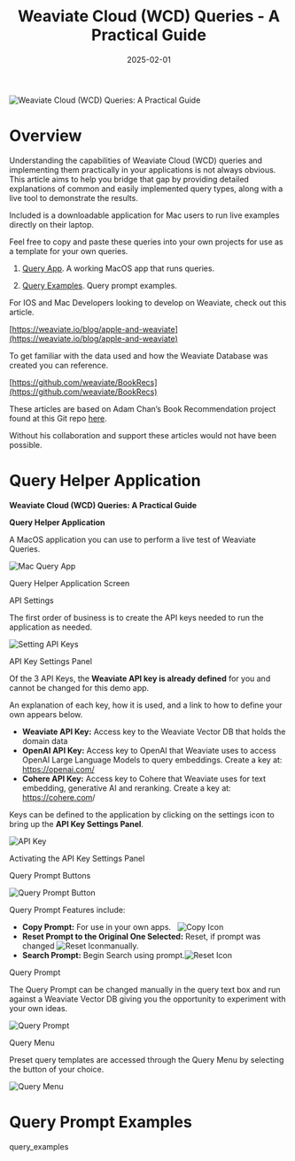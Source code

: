 ﻿---
title: Weaviate Cloud (WCD) Queries - A Practical Guide

slug: apple-and-weaviate-2
authors: [randy, adam]
date: 2025-02-01
tags: ['how-to']
image: ./img/hero.png
description: "A practical guide on using Weaviate Cloud Queries."
---


![Weaviate Cloud (WCD) Queries: A Practical Guide](./img/hero.png)

# Overview

Understanding the capabilities of Weaviate Cloud (WCD) queries and implementing them practically in your applications is not always obvious. This article aims to help you bridge that gap by providing detailed explanations of common and easily implemented query types, along with a live tool to demonstrate the results.

Included is a downloadable application for Mac users to run live examples directly on their laptop. 

Feel free to copy and paste these queries into your own projects for use as a template for your own queries.

1. [Query App](#query_app). A working MacOS app that runs queries.

1. [Query Examples](#query_examples). Query prompt examples.


For IOS and Mac Developers looking to develop on Weaviate, check out this article. 

[https://weaviate.io/blog/apple-and-weaviate](https://weaviate.io/blog/apple-and-weaviate)

To get familiar with the data used and how the Weaviate Database was created you can reference. 

[https://github.com/weaviate/BookRecs](https://github.com/weaviate/BookRecs)


These articles are based on Adam Chan’s Book Recommendation project found at this Git repo [here](https://github.com/weaviate/BookRecs).



Without his collaboration and support these articles would not have been possible.

<a id="query_app"></a>

# Query Helper Application

**Weaviate Cloud (WCD) Queries: A Practical Guide** 

**Query Helper Application** 

A MacOS application you can use to perform a live test of Weaviate Queries.

![Mac Query App](img/wcs_summary_01_macApp.png)

Query Helper Application Screen

API Settings 

The first order of business is to create the API keys needed to run the application as needed.

![Setting API Keys](./img/wcs_summary_02_apiSettings.png)

API Key Settings Panel

Of the 3 API Keys, the **Weaviate API key is already defined** for you and cannot be changed for this demo app.

An explanation of each key, how it is used, and a link to how to define your own appears below.

- **Weaviate API Key:** Access key to the Weaviate Vector DB that holds the domain data
- **OpenAI API Key:** Access key to OpenAI that Weaviate uses to access OpenAI Large Language Models to query embeddings. Create a key at: <https://openai.com/>
- **Cohere API Key:** Access key to Cohere that Weaviate uses for text embedding, generative AI and reranking. Create a key at: <https://cohere.com>/

Keys can be defined to the application by clicking on the settings icon to bring up the **API Key Settings Panel**.

![API Key](./img/wcs_summary_03_apiKey.png)

Activating the API Key Settings Panel

Query Prompt Buttons

![Query Prompt Button](./img/wcs_summary_04_queryPromptButton.png)

Query Prompt Features include:

- **Copy Prompt:** For use in your own apps.    ![Copy Icon](./img/wcs_summary_05_iconCopy.png)
- **Reset Prompt to the Original One Selected:** Reset, if prompt was changed  ![Reset Icon](./img/wcs_summary_06_iconReset.png)manually.   
- **Search Prompt:** Begin Search using prompt.![Reset Icon](./img/wcs_summary_07_iconSearch.png)

Query Prompt

The Query Prompt can be changed manually in the query text box and run against a Weaviate Vector DB giving you the opportunity to experiment with your own ideas.

![Query Prompt](./img/wcs_summary_08_queryPrompt.png)

Query Menu

Preset query templates are accessed through the Query Menu by selecting the button of your choice.

![Query Menu](./img/wcs_summary_09_queryMenu.png)





<a id="query_examples"></a>

# Query Prompt Examples

query_examples






<WhatsNext />

